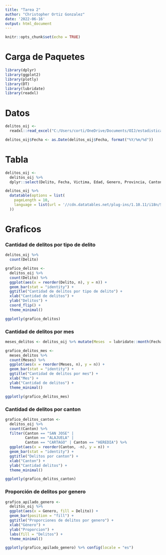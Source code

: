 ---
title: "Tarea 2"
author: "Christopher Ortiz Gonzalez"
date: '2022-06-16'
output: html_document
---

```{r setup, include=FALSE}
knitr::opts_chunk$set(echo = TRUE)
```

# Carga de Paquetes

```{r paquetes, message=FALSE}
library(dplyr)
library(ggplot2)
library(plotly)
library(DT)
library(lubridate)
library(readxl)
```

# Datos

```{r carga, message=FALSE, echo=FALSE}
delitos_oij <-
  readxl::read_excel("C:/Users/corti/OneDrive/Documents/OIJ/estadisticaspoliciales2021.xls")
```

```{r, message=FALSE, echo=FALSE}
delitos_oij$Fecha <- as.Date(delitos_oij$Fecha, format("%Y/%m/%d"))
```

# Tabla

```{r select, message=FALSE, echo=FALSE}
delitos_oij <-
  delitos_oij %>%
  dplyr::select(Delito, Fecha, Victima, Edad, Genero, Provincia, Canton)
```

```{r tabla, message=FALSE, echo=FALSE}
delitos_oij %>%
  datatable(options = list(
    pageLength = 10,
    language = list(url = '//cdn.datatables.net/plug-ins/1.10.11/i18n/Spanish.json')
  ))
```

# Graficos

### Cantidad de delitos por tipo de delito

```{r grafico-delitos, message=FALSE, echo=FALSE}
delitos_oij %>%
  count(Delito)

grafico_delitos <-
  delitos_oij %>%
  count(Delito) %>%
  ggplot(aes(x = reorder(Delito, n), y = n)) +
  geom_bar(stat = "identity") +
  ggtitle("Cantidad de delitos por tipo de delito") +
  xlab("Cantidad de delitos") +
  ylab("Delitos") +
  coord_flip() +
  theme_minimal()

ggplotly(grafico_delitos)
```

### Cantidad de delitos por mes

```{r conversion, message=FALSE, echo=FALSE}
meses_delitos <- delitos_oij %>% mutate(Meses  = lubridate::month(Fecha, label = TRUE))
```

```{r grafico-meses, message=FALSE, echo=FALSE}
grafico_delitos_mes <-
  meses_delitos %>%
  count(Meses) %>%
  ggplot(aes(x = reorder(Meses, n), y = n)) +
  geom_bar(stat = "identity") +
  ggtitle("Cantidad de delitos por mes") +
  xlab("Mes") +
  ylab("Cantidad de delitos") +
  theme_minimal()

ggplotly(grafico_delitos_mes)
```

### Cantidad de delitos por canton

```{r grafico-cantones, message=FALSE, echo=FALSE}
grafico_delitos_canton <-
  delitos_oij %>%
  count(Canton) %>%
  filter(Canton == "SAN JOSE" |
         Canton == "ALAJUELA" |
         Canton == "CARTAGO" | Canton == "HEREDIA") %>%
  ggplot(aes(x = reorder(Canton, -n), y = n)) +
  geom_bar(stat = "identity") +
  ggtitle("Delitos por canton") +
  xlab("Canton") +
  ylab("Cantidad delitos") +
  theme_minimal()

ggplotly(grafico_delitos_canton)
```

### Proporción de delitos por genero

```{r grafico-apilada, message=FALSE, echo=FALSE}
grafico_apilado_genero <-
  delitos_oij %>%
  ggplot(aes(x = Genero, fill = Delito)) +
  geom_bar(position = "fill") +
  ggtitle("Proporciones de delitos por genero") +
  xlab("Género") +
  ylab("Proporcion") +
  labs(fill = "Delitos") +
  theme_minimal()

ggplotly(grafico_apilado_genero) %>% config(locale = "es")
```


